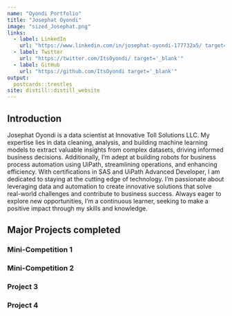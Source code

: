 ```yaml
---
name: "Oyondi Portfolio"
title: "Josephat Oyondi"
image: "sized_Josephat.png"
links:
  - label: LinkedIn
    url: "https://www.linkedin.com/in/josephat-oyondi-177732a5/ target='_blank'"
  - label: Twitter
    url: "https://twitter.com/ItsOyondi/ target='_blank'"
  - label: GitHub
    url: "https://github.com/ItsOyondi target='_blank'"
output:
  postcards::trestles
site: distill::distill_website
---
```

 
## Introduction

Josephat Oyondi is a data scientist at Innovative Toll Solutions LLC. My expertise lies in data cleaning, analysis, and building machine learning models to extract valuable insights from complex datasets, driving informed business decisions. Additionally, I'm adept at building robots for business process automation using UiPath, streamlining operations, and enhancing efficiency. With certifications in SAS and UiPath Advanced Developer, I am dedicated to staying at the cutting edge of technology. I'm passionate about leveraging data and automation to create innovative solutions that solve real-world challenges and contribute to business success. Always eager to explore new opportunities, I'm a continuous learner, seeking to make a positive impact through my skills and knowledge.

## Major Projects completed
### Mini-Competition 1

### Mini-Competition 2

### Project 3

### Project 4

